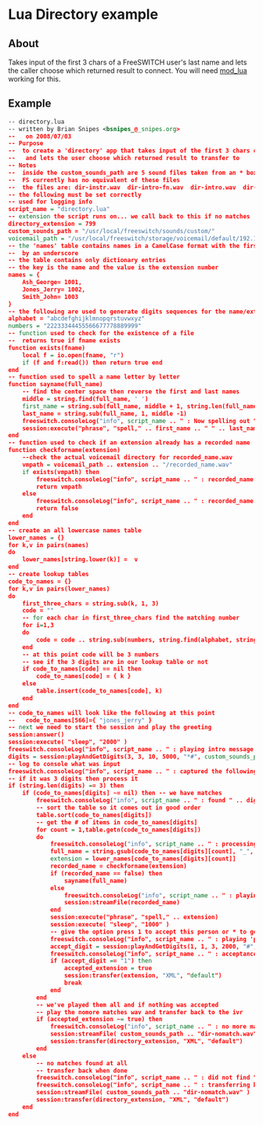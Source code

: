 
# Lua Directory example 

 

## About

Takes input of the first 3 chars of a FreeSWITCH user's last name and lets the caller choose which returned result to connect. You will need [mod\_lua](../../../Modules/mod_lua_1048944.mdx#--) working for this.

## Example

```xml
-- directory.lua
-- written by Brian Snipes <bsnipes_@_snipes.org>
--   on 2008/07/03
-- Purpose
--  to create a 'directory' app that takes input of the first 3 chars of a persons last name
--   and lets the user choose which returned result to transfer to
-- Notes
--  inside the custom_sounds_path are 5 sound files taken from an * box and converted to wav
--  FS currently has no equivalent of these files
--  the files are: dir-instr.wav  dir-intro-fn.wav  dir-intro.wav  dir-nomatch.wav  dir-nomore.wav
-- the following must be set correctly
-- used for logging info
script_name = "directory.lua"
-- extension the script runs on... we call back to this if no matches
directory_extension = 799
custom_sounds_path = "/usr/local/freeswitch/sounds/custom/"
voicemail_path = "/usr/local/freeswitch/storage/voicemail/default/192.168.5.4/"
-- the 'names' table contains names in a CamelCase format with the first and last names separated
--  by an underscore
-- the table contains only dictionary entries
-- the key is the name and the value is the extension number
names = {
    Ash_George= 1001,
    Jones_Jerry= 1002,
    Smith_John= 1003
}
-- the following are used to generate digits sequences for the name/extension lookup
alphabet = "abcdefghijklmnopqrstuvwxyz"
numbers = "22233344455566677778889999"
-- function used to check for the existence of a file
--  returns true if fname exists
function exists(fname)
    local f = io.open(fname, "r")
    if (f and f:read()) then return true end
end
-- function used to spell a name letter by letter
function sayname(full_name)
    -- find the center space then reverse the first and last names
    middle = string.find(full_name, ' ')
    first_name = string.sub(full_name, middle + 1, string.len(full_name))
    last_name = string.sub(full_name, 1, middle -1)
    freeswitch.consoleLog("info", script_name .. " : Now spelling out " .. first_name .. " " .. last_name .. "\n")
    session:execute("phrase", "spell," .. first_name .. " " .. last_name);
end
-- function used to check if an extension already has a recorded name
function checkforname(extension)
    --check the actual voicemail directory for recorded_name.wav
    vmpath = voicemail_path .. extension .. "/recorded_name.wav"
    if exists(vmpath) then
        freeswitch.consoleLog("info", script_name .. " : recorded_name.wav for " .. extension .. " exists.\n")
        return vmpath
    else
        freeswitch.consoleLog("info", script_name .. " : recorded_name.wav for " .. extension .. " does not exist.\n")
        return false
    end
end
-- create an all lowercase names table
lower_names = {}
for k,v in pairs(names)
do
    lower_names[string.lower(k)] =  v
end
-- create lookup tables
code_to_names = {}
for k,v in pairs(lower_names)
do
    first_three_chars = string.sub(k, 1, 3)
    code = ""
    -- for each char in first_three_chars find the matching number
    for i=1,3
    do
        code = code .. string.sub(numbers, string.find(alphabet, string.sub(first_three_chars,i,i)))
    end
    -- at this point code will be 3 numbers
    -- see if the 3 digits are in our lookup table or not
    if code_to_names[code] == nil then
        code_to_names[code] = { k }
    else
        table.insert(code_to_names[code], k)
    end
end
-- code_to_names will look like the following at this point
--   code_to_names[566]={ "jones_jerry" }
-- next we need to start the session and play the greeting
session:answer()
session:execute( "sleep", "2000" )
freeswitch.consoleLog("info", script_name .. " : playing intro message and waiting for digits.\n")
digits = session:playAndGetDigits(3, 3, 10, 5000, "*#", custom_sounds_path .. "dir-intro.wav", "", "");
-- log to console what was input
freeswitch.consoleLog("info", script_name .. " : captured the following digits - " .. digits .. "\n")
-- if it was 3 digits then process it
if (string.len(digits) == 3) then
    if (code_to_names[digits] ~= nil) then -- we have matches
        freeswitch.consoleLog("info", script_name .. " : found " .. digits .. " in the code_to_names table\n")
        -- sort the table so it comes out in good order
        table.sort(code_to_names[digits])
        -- get the # of items in code_to_names[digits]
        for count = 1,table.getn(code_to_names[digits])
        do
            freeswitch.consoleLog("info", script_name .. " : processing match found for " .. digits .. ". It is ".. code_to_names[digits][count] .. "\n")
            full_name = string.gsub(code_to_names[digits][count], "_", " ")
            extension = lower_names[code_to_names[digits][count]]
            recorded_name = checkforname(extension)
            if (recorded_name == false) then
                sayname(full_name)
            else
                freeswitch.consoleLog("info", script_name .. " : playing the recorded_name.wav for extension " .. extension .. "\n")
                session:streamFile(recorded_name)
            end
            session:execute("phrase", "spell," .. extension)
            session:execute( "sleep", "1000" )
            -- give the option press 1 to accept this person or * to go to the next
            freeswitch.consoleLog("info", script_name .. " : playing 'press 1 or *' acceptance message and waiting for digit\n")
            accept_digit = session:playAndGetDigits(1, 1, 3, 2000, "#", custom_sounds_path .. "dir-instr.wav", "", "")
            freeswitch.consoleLog("info", script_name .. " : acceptance digit is " .. accept_digit .. "\n")
            if (accept_digit == "1") then
                accepted_extension = true
                session:transfer(extension, "XML", "default")
                break
            end
        end
        -- we've played them all and if nothing was accepted
        -- play the nomore matches wav and transfer back to the ivr
        if (accepted_extension ~= true) then
            freeswitch.consoleLog("info", script_name .. " : no more matches found. playing message and transferring back to directory\n")
            session:streamFile( custom_sounds_path .. "dir-nomatch.wav" )
            session:transfer(directory_extension, "XML", "default")
        end
    else
        -- no matches found at all
        -- transfer back when done
        freeswitch.consoleLog("info", script_name .. " : did not find " .. digits .. " in the code_to_names table\n")
        freeswitch.consoleLog("info", script_name .. " : transferring back to directory\n")
        session:streamFile( custom_sounds_path .. "dir-nomatch.wav" )
        session:transfer(directory_extension, "XML", "default")
    end
end
```


